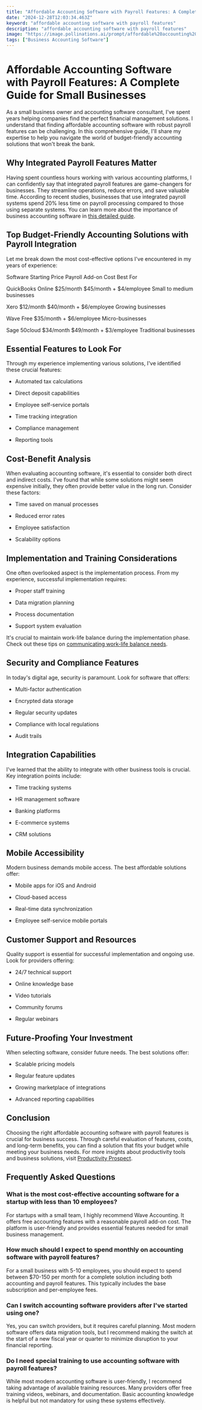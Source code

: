```yaml
---
title: "Affordable Accounting Software with Payroll Features: A Complete Guide for Small Businesses"
date: "2024-12-28T12:03:34.463Z"
keyword: "affordable accounting software with payroll features"
description: "affordable accounting software with payroll features"
image: "https://image.pollinations.ai/prompt/affordable%20accounting%20software%20with%20payroll%20features%2C%20realistic%20photo%2C%20high%20quality%2C%204k?width=1024&height=1024&nologo=true"
tags: ["Business Accounting Software"]
---
```


# Affordable Accounting Software with Payroll Features: A Complete Guide for Small Businesses


As a small business owner and accounting software consultant, I've spent years helping companies find the perfect financial management solutions. I understand that finding affordable accounting software with robust payroll features can be challenging. In this comprehensive guide, I'll share my expertise to help you navigate the world of budget-friendly accounting solutions that won't break the bank.



## Why Integrated Payroll Features Matter


Having spent countless hours working with various accounting platforms, I can confidently say that integrated payroll features are game-changers for businesses. They streamline operations, reduce errors, and save valuable time. According to recent studies, businesses that use integrated payroll systems spend 20% less time on payroll processing compared to those using separate systems. You can learn more about the importance of business accounting software in [this detailed guide](https://productivityprospect.com/blog/business-accounting-software/).



## Top Budget-Friendly Accounting Solutions with Payroll Integration


Let me break down the most cost-effective options I've encountered in my years of experience:





Software
Starting Price
Payroll Add-on Cost
Best For


QuickBooks Online
$25/month
$45/month + $4/employee
Small to medium businesses


Xero
$12/month
$40/month + $6/employee
Growing businesses


Wave
Free
$35/month + $6/employee
Micro-businesses


Sage 50cloud
$34/month
$49/month + $3/employee
Traditional businesses





## Essential Features to Look For


Through my experience implementing various solutions, I've identified these crucial features:




- Automated tax calculations

- Direct deposit capabilities

- Employee self-service portals

- Time tracking integration

- Compliance management

- Reporting tools



## Cost-Benefit Analysis


When evaluating accounting software, it's essential to consider both direct and indirect costs. I've found that while some solutions might seem expensive initially, they often provide better value in the long run. Consider these factors:




- Time saved on manual processes

- Reduced error rates

- Employee satisfaction

- Scalability options



## Implementation and Training Considerations


One often overlooked aspect is the implementation process. From my experience, successful implementation requires:




- Proper staff training

- Data migration planning

- Process documentation

- Support system evaluation



It's crucial to maintain work-life balance during the implementation phase. Check out these tips on [communicating work-life balance needs](https://productivityprospect.com/blog/how-to-communicate-work-life-balance-needs-with-your-employer/).



## Security and Compliance Features


In today's digital age, security is paramount. Look for software that offers:




- Multi-factor authentication

- Encrypted data storage

- Regular security updates

- Compliance with local regulations

- Audit trails



## Integration Capabilities


I've learned that the ability to integrate with other business tools is crucial. Key integration points include:




- Time tracking systems

- HR management software

- Banking platforms

- E-commerce systems

- CRM solutions



## Mobile Accessibility


Modern business demands mobile access. The best affordable solutions offer:




- Mobile apps for iOS and Android

- Cloud-based access

- Real-time data synchronization

- Employee self-service mobile portals



## Customer Support and Resources


Quality support is essential for successful implementation and ongoing use. Look for providers offering:




- 24/7 technical support

- Online knowledge base

- Video tutorials

- Community forums

- Regular webinars



## Future-Proofing Your Investment


When selecting software, consider future needs. The best solutions offer:




- Scalable pricing models

- Regular feature updates

- Growing marketplace of integrations

- Advanced reporting capabilities



## Conclusion


Choosing the right affordable accounting software with payroll features is crucial for business success. Through careful evaluation of features, costs, and long-term benefits, you can find a solution that fits your budget while meeting your business needs. For more insights about productivity tools and business solutions, visit [Productivity Prospect](https://productivityprospect.com/about/).



## Frequently Asked Questions


### What is the most cost-effective accounting software for a startup with less than 10 employees?

For startups with a small team, I highly recommend Wave Accounting. It offers free accounting features with a reasonable payroll add-on cost. The platform is user-friendly and provides essential features needed for small business management.



### How much should I expect to spend monthly on accounting software with payroll features?

For a small business with 5-10 employees, you should expect to spend between $70-150 per month for a complete solution including both accounting and payroll features. This typically includes the base subscription and per-employee fees.



### Can I switch accounting software providers after I've started using one?

Yes, you can switch providers, but it requires careful planning. Most modern software offers data migration tools, but I recommend making the switch at the start of a new fiscal year or quarter to minimize disruption to your financial reporting.



### Do I need special training to use accounting software with payroll features?

While most modern accounting software is user-friendly, I recommend taking advantage of available training resources. Many providers offer free training videos, webinars, and documentation. Basic accounting knowledge is helpful but not mandatory for using these systems effectively.

